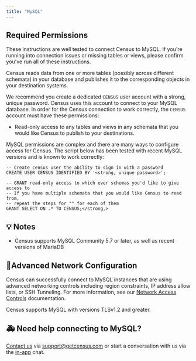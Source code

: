 ```yaml
---
title: "MySQL"
---
```


## Required Permissions

These instructions are well tested to connect Census to MySQL. If you're running into connection issues or missing tables or views, please confirm you've run all of these instructions.

Census reads data from one or more tables (possibly across different schemata) in your database and publishes it to the corresponding objects in your destination systems.

We recommend you create a dedicated `CENSUS` user account with a strong, unique password. Census uses this account to connect to your MySQL database. In order for the Census connection to work correctly, the `CENSUS` account must have these permissions:

* Read-only access to any tables and views in any schemata that you would like Census to publish to your destinations.

MySQL permissions are complex and there are many ways to configure access for Census. The script below has been tested with recent MySQL versions and is known to work correctly:

```
-- Create census user the ability to sign in with a password
CREATE USER CENSUS IDENTIFIED BY '<strong, unique password>';

-- GRANT read-only access to which ever schemas you'd like to give access to
-- If you have multiple schemata that you would like Census to read from,
-- repeat the steps for "" for each of them
GRANT SELECT ON .* TO CENSUS;</strong,>
```

## 💡 Notes

* Census supports MySQL Community 5.7 or later, as well as recent versions of MariaDB

## 🚦Advanced Network Configuration

Census can successfully connect to MySQL instances that are using advanced networking controls including region constraints, IP address allow lists, or SSH Tunneling. For more information, see our [Network Access Controls](/basics/security-and-privacy/regions-and-ip-addresses) documentation.

Census supports MySQL with versions TLSv1.2 and greater.

## 🚑 Need help connecting to MySQL?

[Contact us](mailto:support@getcensus.com) via support@getcensus.com or start a conversation with us via the [in-app](https://app.getcensus.com) chat.